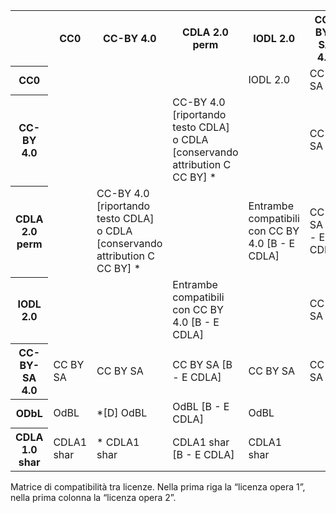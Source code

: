:::{.matrice_compatibilita #tbl-matrice_compatibilita .column-page-inset-right}
<table id="matrice_compatibilita" class="table-sm table-bordered text-center">
    <tr>
        <th></th> <!-- Cella vuota -->
        <th>CC0</th>
        <th>CC-BY 4.0</th>
        <th>CDLA 2.0 perm</th>
        <th>IODL 2.0</th>
        <th>CC-BY-SA 4.0</th>
        <th>ODbL</th>
        <th>CDLA 1.0 shar</th>
    </tr>
    <tr>
        <th>CC0</th>
        <td class="green thumbs-up"></td>
        <td class="green thumbs-up"></td>
        <td class="green thumbs-up"></td>
        <td class="yellow warning">IODL 2.0</td>
        <td class="yellow warning">CC BY SA</td>
        <td class="yellow warning">OdBL</td>
        <td class="yellow warning">CDLA1 shar</td>
    </tr>
    <tr>
        <th>CC-BY 4.0</th>
        <td class="green thumbs-up"></td>
        <td class="green thumbs-up"></td>
        <td class="green thumbs-up">CC-BY 4.0 [riportando testo CDLA] o CDLA [conservando attribution C CC BY] \*</td>
        <td class="green thumbs-up"></td>
        <td class="yellow warning">CC BY SA</td>
        <td class="yellow warning">\*[D] OdBL</td>
        <td class="yellow warning">\* CDLA1 shar</td>
    </tr>
    <tr>
        <th>CDLA 2.0 perm</th>
        <td class="green thumbs-up"></td>
        <td class="green thumbs-up">CC-BY 4.0 [riportando testo CDLA] o CDLA [conservando attribution C CC BY] \*</td>
        <td class="green thumbs-up"></td>
        <td class="green thumbs-up">Entrambe compatibili con CC BY 4.0 [B - E CDLA]</td>
        <td class="yellow warning">CC BY SA [B - E CDLA]</td>
        <td class="yellow warning">OdBL [B - E CDLA]</td>
        <td class="yellow warning">CDLA1 shar [B - E CDLA]</td>
    </tr>
    <tr>
        <th>IODL 2.0</th>
        <td class="green thumbs-up"></td>
        <td class="green thumbs-up"></td>
        <td class="green thumbs-up">Entrambe compatibili con CC BY 4.0 [B - E CDLA]</td>
        <td class="green thumbs-up"></td>
        <td class="yellow warning">CC BY SA</td>
        <td class="yellow warning">OdBL</td>
        <td class="yellow warning">CDLA1 shar</td>
    </tr>
    <tr>
        <th>CC-BY-SA 4.0</th>
        <td class="yellow warning">CC BY SA</td>
        <td class="yellow warning">CC BY SA</td>
        <td class="yellow warning">CC BY SA [B - E CDLA]</td>
        <td class="yellow warning">CC BY SA</td>
        <td class="yellow warning">CC BY SA</td>
        <td class="red thumbs-down"></td>
        <td class="red thumbs-down"></td>
    </tr>
    <tr>
        <th>ODbL</th>
        <td class="yellow warning">OdBL</td>
        <td class="yellow warning">\*[D] OdBL</td>
        <td class="yellow warning">OdBL [B - E CDLA]</td>
        <td class="yellow warning">OdBL</td>
        <td class="red thumbs-down"></td>
        <td class="yellow warning">OdBL</td>
        <td class="red thumbs-down"></td>
    </tr>
    <tr>
        <th>CDLA 1.0 shar</th>
        <td class="yellow warning">CDLA1 shar</td>
        <td class="yellow warning">\* CDLA1 shar</td>
        <td class="yellow warning">CDLA1 shar [B - E CDLA]</td>
        <td class="yellow warning">CDLA1 shar</td>
        <td class="red thumbs-down"></td>
        <td class="red thumbs-down"></td>
        <td class="yellow warning">CDLA1 shar</td>
    </tr>
</table>

Matrice di compatibilità tra licenze. Nella prima riga la "licenza opera 1", nella prima colonna la "licenza opera 2".

:::

